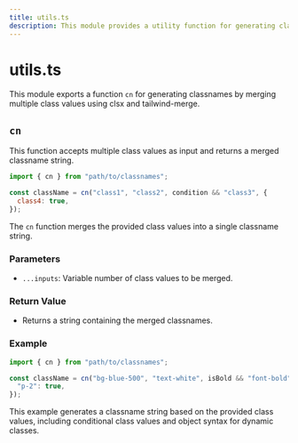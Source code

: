 ```yaml
---
title: utils.ts
description: This module provides a utility function for generating classnames using clsx and tailwind-merge.
---
```


# utils.ts

This module exports a function `cn` for generating classnames by merging multiple class values using clsx and tailwind-merge.

## `cn`

This function accepts multiple class values as input and returns a merged classname string.

```javascript
import { cn } from "path/to/classnames";

const className = cn("class1", "class2", condition && "class3", {
  class4: true,
});
```

The `cn` function merges the provided class values into a single classname string.

### Parameters

- `...inputs`: Variable number of class values to be merged.

### Return Value

- Returns a string containing the merged classnames.

### Example

```javascript
import { cn } from "path/to/classnames";

const className = cn("bg-blue-500", "text-white", isBold && "font-bold", {
  "p-2": true,
});
```

This example generates a classname string based on the provided class values, including conditional class values and object syntax for dynamic classes.
